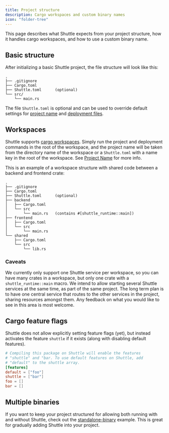 ```yaml
---
title: Project structure
description: Cargo workspaces and custom binary names
icon: "folder-tree"
---
```


This page describes what Shuttle expects from your project structure, how it handles cargo workspaces, and how to use a custom binary name.

## Basic structure

After initializing a basic Shuttle project, the file structure will look like this:

```
.
├── .gitignore
├── Cargo.toml
├── Shuttle.toml      (optional)
└── src/
    └── main.rs
```

The file `Shuttle.toml` is optional and can be used to override default settings for [project name](/configuration/project-name) and [deployment files](/configuration/files).

## Workspaces

Shuttle supports [cargo workspaces](https://doc.rust-lang.org/book/ch14-03-cargo-workspaces.html). Simply run
the project and deployment commands in the root of the workspace, and the project name will be taken from the
directory name of the workspace or a `Shuttle.toml` with a name key in the root of the workspace.
See [Project Name](/configuration/project-name) for more info.

This is an example of a workspace structure with shared code between a backend and frontend crate:

```
.
├── .gitignore
├── Cargo.toml
├── Shuttle.toml      (optional)
├── backend
│   ├── Cargo.toml
│   └── src
│       └── main.rs   (contains #[shuttle_runtime::main])
├── frontend
│   ├── Cargo.toml
│   └── src
│       └── main.rs
└── shared
    ├── Cargo.toml
    └── src
        └── lib.rs
```

### Caveats

We currently only support one Shuttle service per workspace, so you can have many crates in a workspace, but only
one crate with a `shuttle_runtime::main` macro.
We intend to allow starting several Shuttle services at the same time, as part of the same project.
The long term plan is to have one central service that routes to the other services in the project, sharing resources amongst them.
Any feedback on what you would like to see in this area is most welcome.

## Cargo feature flags

Shuttle does not allow explicitly setting feature flags (yet), but instead activates the feature `shuttle` if it exists (along with disabling default features).

```toml Cargo.toml
# Compiling this package on Shuttle will enable the features
# "shuttle" and "bar. To use default features on Shuttle, add
# "default" to the shuttle array.
[features]
default = ["foo"]
shuttle = ["bar"]
foo = []
bar = []
```

## Multiple binaries

If you want to keep your project structured for allowing both running with and without Shuttle, check out the [standalone-binary](https://github.com/shuttle-hq/shuttle-examples/tree/main/other/standalone-binary) example. This is great for gradually adding Shuttle into your project.
